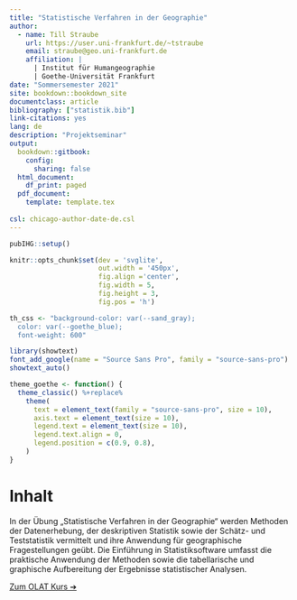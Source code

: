 ```yaml
---
title: "Statistische Verfahren in der Geographie"
author:
  - name: Till Straube
    url: https://user.uni-frankfurt.de/~tstraube
    email: straube@geo.uni-frankfurt.de
    affiliation: |
      | Institut für Humangeographie
      | Goethe-Universität Frankfurt
date: "Sommersemester 2021"
site: bookdown::bookdown_site
documentclass: article
bibliography: ["statistik.bib"]
link-citations: yes
lang: de
description: "Projektseminar"
output:
  bookdown::gitbook:
    config:
      sharing: false
  html_document:
    df_print: paged
  pdf_document:
    template: template.tex
  
csl: chicago-author-date-de.csl
---
```


```r

pubIHG::setup()

knitr::opts_chunk$set(dev = 'svglite',
                      out.width = '450px',
                      fig.align ='center',
                      fig.width = 5,
                      fig.height = 3,
                      fig.pos = 'h')

th_css <- "background-color: var(--sand_gray);
  color: var(--goethe_blue);
  font-weight: 600"

library(showtext)
font_add_google(name = "Source Sans Pro", family = "source-sans-pro")
showtext_auto()

theme_goethe <- function() {
  theme_classic() %+replace%
    theme(
      text = element_text(family = "source-sans-pro", size = 10),
      axis.text = element_text(size = 10),
      legend.text = element_text(size = 10),
      legend.text.align = 0,
      legend.position = c(0.9, 0.8),
    )
}
```

# Inhalt {-}

In der Übung „Statistische Verfahren in der Geographie“ werden Methoden der Datenerhebung, der deskriptiven Statistik sowie der Schätz- und Teststatistik vermittelt und ihre Anwendung für geographische Fragestellungen geübt. Die Einführung in Statistiksoftware umfasst die praktische Anwendung der Methoden sowie die tabellarische und graphische Aufbereitung der Ergebnisse statistischer Analysen.

[Zum OLAT Kurs ➔](https://olat-ce.server.uni-frankfurt.de/olat/auth/RepositoryEntry/10811179011){target="_blank"}

